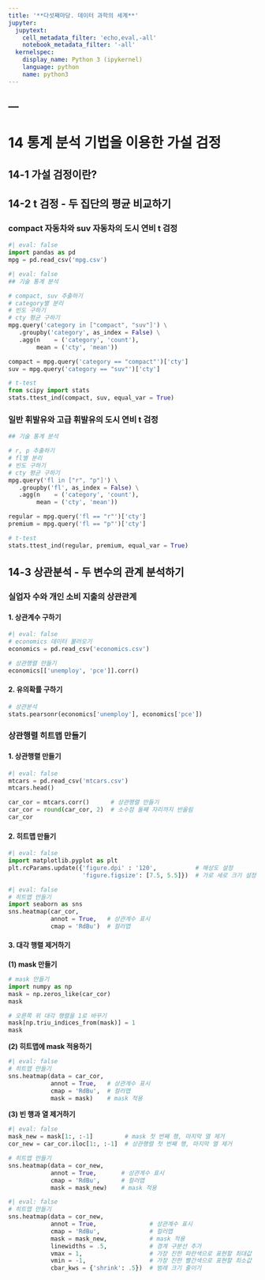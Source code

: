 ```yaml
---
title: '**다섯째마당. 데이터 과학의 세계**'
jupyter:
  jupytext:
    cell_metadata_filter: 'echo,eval,-all'
    notebook_metadata_filter: '-all'
  kernelspec:
    display_name: Python 3 (ipykernel)
    language: python
    name: python3
---
```


---
---


# 14 통계 분석 기법을 이용한 가설 검정

## 14-1 가설 검정이란?

## 14-2 t 검정 - 두 집단의 평균 비교하기

### compact 자동차와 suv 자동차의 도시 연비 t 검정

```python
#| eval: false
import pandas as pd
mpg = pd.read_csv('mpg.csv')
```

```python
#| eval: false
## 기술 통계 분석

# compact, suv 추출하기
# category별 분리
# 빈도 구하기
# cty 평균 구하기
mpg.query('category in ["compact", "suv"]') \
   .groupby('category', as_index = False) \
   .agg(n    = ('category', 'count'),
        mean = ('cty', 'mean'))
```

```python
compact = mpg.query('category == "compact"')['cty']
suv = mpg.query('category == "suv"')['cty']
```

```python
# t-test
from scipy import stats
stats.ttest_ind(compact, suv, equal_var = True)
```

### 일반 휘발유와 고급 휘발유의 도시 연비 t 검정

```python
## 기술 통계 분석

# r, p 추출하기
# fl별 분리
# 빈도 구하기
# cty 평균 구하기
mpg.query('fl in ["r", "p"]') \
   .groupby('fl', as_index = False) \
   .agg(n    = ('category', 'count'),
        mean = ('cty', 'mean'))
```

```python
regular = mpg.query('fl == "r"')['cty']
premium = mpg.query('fl == "p"')['cty']
```

```python
# t-test
stats.ttest_ind(regular, premium, equal_var = True)
```

## 14-3 상관분석 - 두 변수의 관계 분석하기

### 실업자 수와 개인 소비 지출의 상관관계

#### 1. 상관계수 구하기

```python
#| eval: false
# economics 데이터 불러오기
economics = pd.read_csv('economics.csv')

# 상관행렬 만들기
economics[['unemploy', 'pce']].corr()
```

#### 2. 유의확률 구하기

```python
# 상관분석
stats.pearsonr(economics['unemploy'], economics['pce'])
```

### 상관행렬 히트맵 만들기

#### 1. 상관행렬 만들기

```python
#| eval: false
mtcars = pd.read_csv('mtcars.csv')
mtcars.head()
```

```python
car_cor = mtcars.corr()      # 상관행렬 만들기
car_cor = round(car_cor, 2)  # 소수점 둘째 자리까지 반올림
car_cor
```

#### 2. 히트맵 만들기

```python
#| eval: false
import matplotlib.pyplot as plt
plt.rcParams.update({'figure.dpi' : '120',           # 해상도 설정
                     'figure.figsize': [7.5, 5.5]})  # 가로 세로 크기 설정
```

```python
#| eval: false
# 히트맵 만들기
import seaborn as sns
sns.heatmap(car_cor,
            annot = True,   # 상관계수 표시
            cmap = 'RdBu')  # 컬러맵
```

#### 3. 대각 행렬 제거하기

**(1) mask 만들기**

```python
# mask 만들기
import numpy as np
mask = np.zeros_like(car_cor)
mask
```

```python
# 오른쪽 위 대각 행렬을 1로 바꾸기
mask[np.triu_indices_from(mask)] = 1
mask
```

**(2) 히트맵에 mask 적용하기**

```python
#| eval: false
# 히트맵 만들기
sns.heatmap(data = car_cor,
            annot = True,   # 상관계수 표시
            cmap = 'RdBu',  # 컬러맵
            mask = mask)    # mask 적용
```

**(3) 빈 행과 열 제거하기**

```python
#| eval: false
mask_new = mask[1:, :-1]         # mask 첫 번째 행, 마지막 열 제거
cor_new = car_cor.iloc[1:, :-1]  # 상관행렬 첫 번째 행, 마지막 열 제거

# 히트맵 만들기
sns.heatmap(data = cor_new,
            annot = True,       # 상관계수 표시
            cmap = 'RdBu',      # 컬러맵
            mask = mask_new)    # mask 적용
```

```python
#| eval: false
# 히트맵 만들기
sns.heatmap(data = cor_new,
            annot = True,               # 상관계수 표시
            cmap = 'RdBu',              # 컬러맵
            mask = mask_new,            # mask 적용
            linewidths = .5,            # 경계 구분선 추가
            vmax = 1,                   # 가장 진한 파란색으로 표현할 최대값
            vmin = -1,                  # 가장 진한 빨간색으로 표현할 최소값
            cbar_kws = {'shrink': .5})  # 범례 크기 줄이기
```

